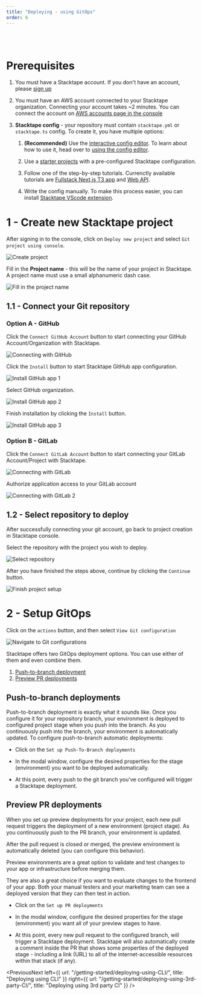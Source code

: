 ```yaml
---
title: "Deploying - using GitOps"
order: 6
---
```


<br />
<br />

# Prerequisites

1. You must have a Stacktape account. If you don't have an account, please
   [sign up](https://console.stacktape.com/sign-up)

2. You must have an AWS account connected to your Stacktape organization. Connecting your account takes ~2 minutes. You
   can connect the account on [AWS accounts page in the console](https://console.stacktape.com/aws-accounts)

3. **Stacktape config** - your repository must contain `stacktape.yml` or `stacktape.ts` config. To create it, you have
   multiple options:

   1. **(Recommended)** Use the [interactive config editor](https://console.stacktape.com/template-editor). To learn
      about how to use it, head over to [using the config editor](/getting-started/using-config-editor).

   2. Use a [starter projects](/getting-started/starter-project) with a pre-configured Stacktape configuration.

   3. Follow one of the step-by-step tutorials. Currenctly available tutorials are
      [Fullstack Next.js T3 app](/tutorials/t3-nextjs-app) and [Web API](/tutorials/web-api).

   4. Write the config manually. To make this process easier, you can install
      [Stacktape VScode extension](https://marketplace.visualstudio.com/items?itemName=stacktape.vscode-stacktape).

# 1 - Create new Stacktape project

After signing in to the console, click on `Deploy new project` and select `Git project using console`.

![Create project](../static/getting-started/first-deploy/docs1.png)

Fill in the **Project name** - this will be the name of your project in Stacktape. A project name must use a small
alphanumeric dash case.

![Fill in the project name](../static/connect-gitlab/1.png)

## 1.1 - Connect your Git repository

### Option A - GitHub

Click the `Connect GitHub Account` button to start connecting your GitHub Account/Organization with Stacktape.

![Connecting with GitHub](../static/getting-started/first-deploy/docsgithub1.png)

Click the `Install` button to start Stacktape GitHub app configuration.

![Install GitHub app 1](../static/getting-started/first-deploy/docsinstall.png)

Select GitHub organization.

![Install GitHub app 2](../static/getting-started/first-deploy/docsgithubconnect3.png)

Finish installation by clicking the `Install` button.

![Install GitHub app 3](../static/getting-started/first-deploy/docsgithubconnect4.png)

### Option B - GitLab

Click the `Connect GitLab Account` button to start connecting your GitLab Account/Project with Stacktape.

![Connecting with GitLab](../static/connect-gitlab/1.png)

Authorize application access to your GitLab account

![Connecting with GitLab 2](../static/connect-gitlab/2.png)

## 1.2 - Select repository to deploy

After successfully connecting your git account, go back to project creation in Stacktape console.

Select the repository with the project you wish to deploy.

![Select repository](../static/getting-started/first-deploy/docsgithub2.png)

After you have finished the steps above, continue by clicking the `Continue` button.

![Finish project setup](../static/getting-started/first-deploy/docs2.3.png)

# 2 - Setup GitOps

Click on the `actions` button, and then select `View Git configuration`

![Navigate to Git configurations](../static/under-the-hood/view-git-configurations.png)

Stacktape offers two GitOps deployment options. You can use either of them and even combine them.

1. [Push-to-branch deployment](#push-to-branch-deployments)
2. [Preview PR deployments](#preview-pr-deployments)

## Push-to-branch deployments

Push-to-branch deployment is exactly what it sounds like. Once you configure it for your repository branch, your
environment is deployed to configured project stage when you push into the branch. As you continuously push into the
branch, your environment is automatically updated. To configure push-to-branch automatic deployments:

- Click on the `Set up Push-To-Branch deployments`

- In the modal window, configure the desired properties for the stage (environment) you want to be deployed
  automatically.

- At this point, every push to the git branch you've configured will trigger a Stacktape deployment.

## Preview PR deployments

When you set up preview deployments for your project, each new pull request triggers the deployment of a new environment
(project stage). As you continuously push to the PR branch, your environment is updated.

After the pull request is closed or merged, the preview environment is automatically deleted (you can configure this
behavior).

Preview environments are a great option to validate and test changes to your app or infrastructure before merging them.

They are also a great choice if you want to evaluate changes to the frontend of your app. Both your manual testers and
your marketing team can see a deployed version that they can then test in action.

- Click on the `Set up PR deployments`

- In the modal window, configure the desired properties for the stage (environment) you want all of your preview stages
  to have.

- At this point, every new pull request to the configured branch, will trigger a Stacktape deployment. Stacktape will
  also automatically create a comment inside the PR that shows some properties of the deployed stage - including a link
  (URL) to all of the internet-accessible resources within that stack (if any).

<PreviousNext
  left={{ url: "/getting-started/deploying-using-CLI/", title: "Deploying using CLI" }}
  right={{ url: "/getting-started/deploying-using-3rd-party-CI/", title: "Deploying using 3rd party CI" }}
/>
